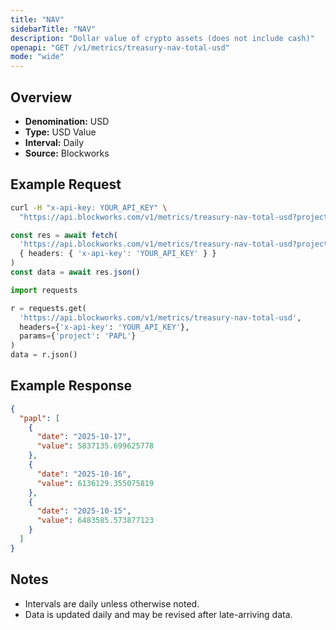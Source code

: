 ```yaml
---
title: "NAV"
sidebarTitle: "NAV"
description: "Dollar value of crypto assets (does not include cash)"
openapi: "GET /v1/metrics/treasury-nav-total-usd"
mode: "wide"
---
```


## Overview

- **Denomination:** USD
- **Type:** USD Value
- **Interval:** Daily
- **Source:** Blockworks

## Example Request

<CodeGroup>

```bash cURL
curl -H "x-api-key: YOUR_API_KEY" \
  "https://api.blockworks.com/v1/metrics/treasury-nav-total-usd?project=PAPL"
```

```typescript TypeScript
const res = await fetch(
  'https://api.blockworks.com/v1/metrics/treasury-nav-total-usd?project=PAPL',
  { headers: { 'x-api-key': 'YOUR_API_KEY' } }
)
const data = await res.json()
```

```python Python
import requests

r = requests.get(
  'https://api.blockworks.com/v1/metrics/treasury-nav-total-usd',
  headers={'x-api-key': 'YOUR_API_KEY'},
  params={'project': 'PAPL'}
)
data = r.json()
```

</CodeGroup>

## Example Response

```json
{
  "papl": [
    {
      "date": "2025-10-17",
      "value": 5837135.699625778
    },
    {
      "date": "2025-10-16",
      "value": 6136129.355075819
    },
    {
      "date": "2025-10-15",
      "value": 6483585.573877123
    }
  ]
}
```

## Notes
- Intervals are daily unless otherwise noted.
- Data is updated daily and may be revised after late-arriving data.